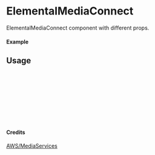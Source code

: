 
<Meta of={ElementalMediaConnect} title="AWS/MediaServices/ElementalMediaConnect" />

# ElementalMediaConnect

ElementalMediaConnect component with different props.

#### Example

<Canvas of={ElementalMediaConnect.Primary} />

## Usage

```ts
import { ElementalMediaConnect } from "yadl-ui";

const Example = () => {
  return (
      <ElementalMediaConnect />
  );
};

export default Example;
```

#### Credits
[AWS/MediaServices](https://aws-icons.com/)

